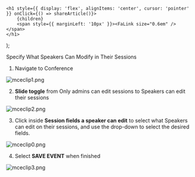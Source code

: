 

    <h1 style={{ display: 'flex', alignItems: 'center', cursor: 'pointer' }} onClick={() => shareArticle()}>
        {children} 
        <span style={{ marginLeft: '10px' }}><FaLink size="0.6em" /></span>
    </h1>
);

<ToastContainer />

<ClickableTitle>Specify What Speakers Can Modify in Their Sessions</ClickableTitle>




1. Navigate to Conference


![mceclip1.png](../../../resources/article-images/4494215100947-Specify-What-Speakers-Can-Modify-in-Their-Sessions_1.png)


2. **Slide toggle** from Only admins can edit sessions to Speakers can edit their sessions


![mceclip2.png](../../../resources/article-images/4494215100947-Specify-What-Speakers-Can-Modify-in-Their-Sessions_2.png)


3. Click inside **Session fields a speaker can edit** to select what Speakers can edit on their sessions, and use the drop-down to select the desired fields. 


![mceclip0.png](../../../resources/article-images/4494215100947-Specify-What-Speakers-Can-Modify-in-Their-Sessions_3.png)


4. Select **SAVE EVENT** when finished


![mceclip3.png](../../../resources/article-images/4494215100947-Specify-What-Speakers-Can-Modify-in-Their-Sessions_4.png)


 



